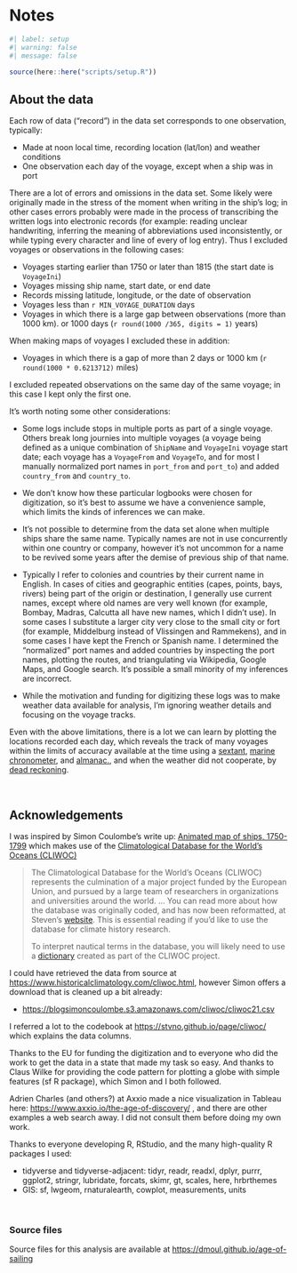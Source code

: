 # Notes

```r
#| label: setup
#| warning: false
#| message: false

source(here::here("scripts/setup.R"))

```

## About the data

Each row of data ("record") in the data set corresponds to one observation, typically:

-   Made at noon local time, recording location (lat/lon) and weather conditions
-   One observation each day of the voyage, except when a ship was in port

There are a lot of errors and omissions in the data set. Some likely were originally made in the stress of the moment when writing in the ship's log; in other cases errors probably were made in the process of transcribing the written logs into electronic records (for example: reading unclear handwriting, inferring the meaning of abbreviations used inconsistently, or while typing every character and line of every of log entry). Thus I excluded voyages or observations in the following cases:

- Voyages starting earlier than 1750 or later than 1815 (the start date is `VoyageIni`)
- Voyages missing ship name, start date, or end date
- Records missing latitude, longitude, or the date of observation
- Voyages less than `r MIN_VOYAGE_DURATION` days
- Voyages in which there is a large gap between observations (more than 1000 km). or 1000 days (`r round(1000 /365, digits = 1)` years)

When making maps of voyages I excluded these in addition:

- Voyages in which there is a gap of more than 2 days or 1000 km (`r round(1000 * 0.6213712)` miles)

I excluded repeated observations on the same day of the same voyage; in this case I kept only the first one.

It's worth noting some other considerations:

- Some logs include stops in multiple ports as part of a single voyage. Others break long journies into multiple voyages (a
 voyage being defined as a unique combination of `ShipName` and `VoyageIni` voyage start date; each voyage has a `VoyageFrom` and `VoyageTo`, and for most I manually normalized port names in `port_from` and `port_to`) and added `country_from` and `country_to`.

- We don't know how these particular logbooks were chosen for digitization, so it's best to assume we have a convenience sample, which limits the kinds of inferences we can make.

- It's not possible to determine from the data set alone when multiple ships share the same name. Typically names are not in use
 concurrently within one country or company, however it's not uncommon for a name to be revived some years after the demise of
 previous ship of that name.

- Typically I refer to colonies and countries by their current name in English. In cases of cities and geographic entities (capes, points, bays, rivers) being part of the origin or destination, I generally use current names, except where old names are very well known (for example, Bombay, Madras, Calcutta all have new names, which I didn't use). In some cases I substitute a larger city very close to the small city or fort (for example, Middelburg instead of Vlissingen and Rammekens), and in some cases I have kept the French or Spanish name. I determined the "normalized" port names and added countries by inspecting the port names, plotting the routes, and triangulating via Wikipedia, Google Maps, and Google search. It's possible a small minority of my inferences are incorrect.

- While the motivation and funding for digitizing these logs was to make weather data available for analysis, I'm ignoring weather details and focusing on the voyage tracks.

Even with the above limitations, there is a lot we can learn by plotting the locations recorded each day, which reveals the track of many voyages within the limits of accuracy available at the time using a [sextant](https://en.wikipedia.org/wiki/Sextant), [marine chronometer](https://en.wikipedia.org/wiki/Marine_chronometer), and [almanac.](https://en.wikipedia.org/wiki/Nautical_almanac), and when the weather did not cooperate, by [dead reckoning](https://en.wikipedia.org/wiki/Dead_reckoning).

<br>

## Acknowledgements

I was inspired by Simon Coulombe's write up: [Animated map of ships,
1750-1799](https://www.simoncoulombe.com/2020/11/animated-ships/) which makes use of the [Climatological Database for the World's
Oceans (CLIWOC)](https://www.historicalclimatology.com/cliwoc.html)

> The Climatological Database for the World's Oceans (CLIWOC) represents the culmination of a major project funded by the European
> Union, and pursued by a large team of researchers in organizations and universities around the world. ... You can read more about
> how the database was originally coded, and has now been reformatted, at Steven's [website](https://stvno.github.io/page/cliwoc/).
> This is essential reading if you'd like to use the database for climate history research.
>
> To interpret nautical terms in the database, you will likely need to use a
> [dictionary](https://www.historicalclimatology.com/uploads/4/5/1/4/4514421/cliwoc_nautical_terms.pdf) created as part of the
> CLIWOC project.

I could have retrieved the data from source at <https://www.historicalclimatology.com/cliwoc.html>, however Simon offers a download
that is cleaned up a bit already:

-   <https://blogsimoncoulombe.s3.amazonaws.com/cliwoc/cliwoc21.csv>

I referred a lot to the codebook at <https://stvno.github.io/page/cliwoc/> which explains the data columns.

Thanks to the EU for funding the digitization and to everyone who did the work to get the data in a state that made my task so easy.
And thanks to Claus Wilke for providing the code pattern for plotting a globe with simple features (sf R package), which Simon and I
both followed.

Adrien Charles (and others?) at Axxio made a nice visualization in Tableau here: <https://www.axxio.io/the-age-of-discovery/> , and
there are other examples a web search away. I did not consult them before doing my own work.

Thanks to everyone developing R, RStudio, and the many high-quality R packages I used:

* tidyverse and tidyverse-adjacent: tidyr, readr, readxl, dplyr, purrr, ggplot2, stringr, lubridate, forcats, skimr, gt, scales, here, hrbrthemes
* GIS: sf, lwgeom, rnaturalearth, cowplot, measurements, units

<br>

### Source files

Source files for this analysis are available at <https://dmoul.github.io/age-of-sailing> 

<br>
